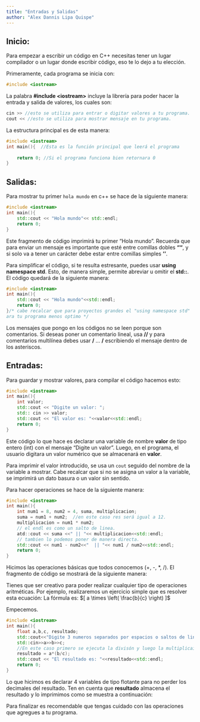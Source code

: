 ```yaml
---
title: "Entradas y Salidas"
author: "Alex Dannis Lipa Quispe"
---
```


## Inicio:

Para empezar a escribir un código en C++ necesitas tener un lugar compilador o un lugar donde escribir código, eso te lo dejo a tu elección.

Primeramente, cada programa se inicia con:

``` cpp
#include <iostream>
```

La palabra **#include \<iostream\>** incluye la librería para poder hacer la entrada y salida de valores, los cuales son:

``` cpp
cin >> //esto se utiliza para entrar o digitar valores a tu programa.
cout << //esto se utiliza para mostrar mensaje en tu programa.
```

La estructura principal es de esta manera:

``` cpp
#include <iostream>
int main(){  //Esta es la función principal que leerá el programa
  
    return 0; //Si el programa funciona bien retornara 0
}
```

## Salidas:

Para mostrar tu primer `hola mundo` en c++ se hace de la siguiente manera:

``` cpp
#include <iostream>
int main(){
    std::cout << "Hola mundo"<< std::endl;
    return 0;
}
```

Este fragmento de código imprimirá tu primer "Hola mundo". Recuerda que para enviar un mensaje es importante que esté entre comillas dobles **""**, y si solo va a tener un carácter debe estar entre comillas simples **''**.

Para simplificar el código, si te resulta estresante, puedes usar **using namespace std**. Esto, de manera simple, permite abreviar u omitir el **std::**. El código quedará de la siguiente manera:

``` cpp
#include <iostream>
int main(){
    std::cout << "Hola mundo"<<std::endl;
    return 0;
}/* cabe recalcar que para proyectos grandes el "using namespace std" 
ara tu programa menos optimo */
```

Los mensajes que pongo en los códigos no se leen porque son comentarios. Si deseas poner un comentario lineal, usa **//** y para comentarios multilínea debes usar **/** ... **/** escribiendo el mensaje dentro de los asteriscos.

## Entradas:

Para guardar y mostrar valores, para compilar el código hacemos esto:

``` cpp
#include <iostream>
int main(){
    int valor;
    std::cout << "Digite un valor: "; 
    std:: cin >> valor;
    std::cout << "El valor es: "<<valor<<std::endl;
    return 0;
}
```

Este código lo que hace es declarar una variable de nombre **valor** de tipo entero (int) con el mensaje "Digite un valor". Luego, en el programa, el usuario digitara un valor numérico que se almacenará en **valor**.

Para imprimir el valor introducido, se usa un `cout` seguido del nombre de la variable a mostrar. Cabe recalcar que si no se asigna un valor a la variable, se imprimirá un dato basura o un valor sin sentido.

```{=latex}
\begin{tcolorbox}[custombox]
Digite un valor: 15\\
El valor es: 15
\end{tcolorbox}
```

Para hacer operaciones se hace de la siguiente manera:

``` cpp
#include <iostream>
int main(){
    int num1 = 8, num2 = 4, suma, multiplicacion;
    suma = num1 + num2;  //en este caso res será igual a 12.
    multiplicacion = num1 * num2;
    // el endl es como un salto de linea.
    atd::cout << suma <<" || "<< multiplicacion<<std::endl; 
    // tambien lo podemos poner de manera directa.
    std::cout << num1 - num2<<"  || "<< num1 / num2<<std::endl;
    return 0;
}
```

Hicimos las operaciones básicas que todos conocemos (+, -, \*, /). El fragmento de código se mostrará de la siguiente manera:

```{=latex}
\begin{tcolorbox}[custombox]
12 || 32\\
4  || 2
\end{tcolorbox}
```

Tienes que ser creativo para poder realizar cualquier tipo de operaciones aritméticas. Por ejemplo, realizaremos un ejercicio simple que es resolver esta ecuación: La fórmula es: $[ a \times \left( \frac{b}{c} \right) ]$

Empecemos.

``` cpp
#include <iostream>
int main(){
    float a,b,c, resultado;
    std::cout<<"Digite 3 numeros separados por espacios o saltos de linea: ";
    std::cin>>a>>b>>c;
    //En este caso primero se ejecuta la divisón y luego la multiplicaión.
    resultado = a*(b/c); 
    std::cout << "El resultado es: "<<resultado<<std::endl;
    return 0;
}
```

Lo que hicimos es declarar 4 variables de tipo flotante para no perder los decimales del resultado. Ten en cuenta que **resultado** almacena el resultado y lo imprimimos como se muestra a continuación:

```{=latex}
\begin{tcolorbox}[custombox]
Digite 3 numeros separados por espacios o saltos de linea: 3 4 5 \\
El resultado es: 12
\end{tcolorbox}
```

Para finalizar es recomendable que tengas cuidado con las operaciones que agregues a tu programa.
